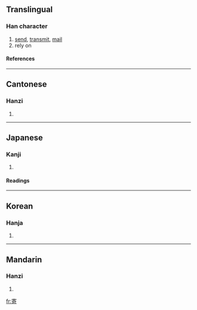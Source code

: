 ==Translingual==
===Han character===
{{Han char|rn=40|rad=宀|as=08|sn=11|four=3062<sub>1</sub>|canj=十大一口 (JKMR)}}
# [[send]], [[transmit]], [[mail]]
# rely on
====References====
{{Han ref|kx=0288.040|dkj=07203|dj=0569.080|hdz=20937.010|uh=5BC4|ud=23492|bh=B148|bd=45384}}
----
==Cantonese==
===Hanzi===
{{yue-hanzi|jyut=|y=gei3}}
# {{defn|Cantonese}}
----
==Japanese==
===Kanji===
{{ja-kanji|grade=5|rs=宀08}}
# {{defn|Japanese}} 
====Readings====
{{ja-readings|on=[[き]] (ki)|kun=[[よる]] (yoru), [[よせる]] (yoseru), [[よせ]] (yose)}}
----
==Korean==
===Hanja===
{{ko-hanja|hangeul=기|rv=gi|mr=ki}}
# {{defn|Korean}}
----
==Mandarin==
===Hanzi===
{{cmn-hanzi|pin=[[jì]] ([[ji4]])|wg=chi<sup>4</sup>}}
# {{defn|Mandarin}}

[[fr:寄]]